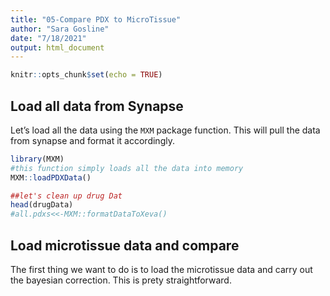 ```yaml
---
title: "05-Compare PDX to MicroTissue"
author: "Sara Gosline"
date: "7/18/2021"
output: html_document
---
```


```r
knitr::opts_chunk$set(echo = TRUE)
```

## Load all data from Synapse

Let's load all the data using the `MXM` package function. This will pull the data from synapse and format it accordingly.


```r
library(MXM)
#this function simply loads all the data into memory
MXM::loadPDXData()

##let's clean up drug Dat
head(drugData)
#all.pdxs<<-MXM::formatDataToXeva()

```

## Load microtissue data and compare
The first thing we want to do is to load the microtissue data and carry out the bayesian correction. This is prety straightforward.

```r

```

  